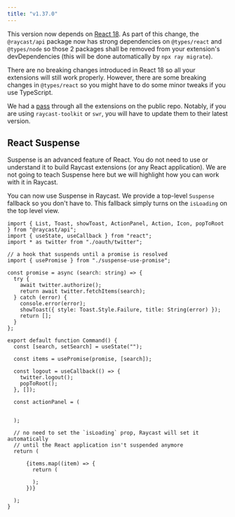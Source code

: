 ```yaml
---
title: "v1.37.0"
---
```


This version now depends on [React 18](https://reactjs.org/blog/2022/03/29/react-v18.html). As part of this change, the `@raycast/api` package now has strong dependencies on `@types/react` and `@types/node` so those 2 packages shall be removed from your extension's devDependencies (this will be done automatically by `npx ray migrate`).

There are no breaking changes introduced in React 18 so all your extensions will still work properly. However, there are some breaking changes in `@types/react` so you might have to do some minor tweaks if you use TypeScript.

We had a [pass](https://github.com/raycast/extensions/compare/f/fix-ts) through all the extensions on the public repo. Notably, if you are using `raycast-toolkit` or `swr`, you will have to update them to their latest version.

## React Suspense

Suspense is an advanced feature of React. You do not need to use or understand it to build Raycast extensions (or any React application). We are not going to teach Suspense here but we will highlight how you can work with it in Raycast.

You can now use Suspense in Raycast. We provide a top-level `Suspense` fallback so you don't have to. This fallback simply turns on the `isLoading` on the top level view.

```
import { List, Toast, showToast, ActionPanel, Action, Icon, popToRoot } from "@raycast/api";
import { useState, useCallback } from "react";
import * as twitter from "./oauth/twitter";

// a hook that suspends until a promise is resolved
import { usePromise } from "./suspense-use-promise";

const promise = async (search: string) => {
  try {
    await twitter.authorize();
    return await twitter.fetchItems(search);
  } catch (error) {
    console.error(error);
    showToast({ style: Toast.Style.Failure, title: String(error) });
    return [];
  }
};

export default function Command() {
  const [search, setSearch] = useState("");

  const items = usePromise(promise, [search]);

  const logout = useCallback(() => {
    twitter.logout();
    popToRoot();
  }, []);

  const actionPanel = (
      
    
  );

  // no need to set the `isLoading` prop, Raycast will set it automatically
  // until the React application isn't suspended anymore
  return (
    
      {items.map((item) => {
        return (
          
        );
      })}
    
  );
}
```